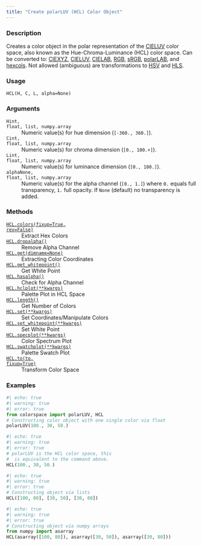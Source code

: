 ```yaml
---
title: "Create polarLUV (HCL) Color Object"
---
```


### Description

Creates a color object in the polar representation of the [CIELUV](colorspace.colorlib.CIELUV.qmd)
color space, also known as the Hue-Chroma-Luminance (HCL) color space.
Can be converted to: [CIEXYZ](colorspace.colorlib.CIEXYZ.qmd), [CIELUV](colorspace.colorlib.CIELUV.qmd),
[CIELAB](colorspace.colorlib.CIELAB.qmd), [RGB](colorspace.colorlib.RGB.qmd), [sRGB](colorspace.colorlib.sRGB.qmd),
[polarLAB](colorspace.colorlib.polarLAB.qmd), and [hexcols](colorspace.colorlib.hexcols.qmd).
Not allowed (ambiguous) are transformations to [HSV](colorspace.colorlib.HSV.qmd) and [HLS](colorspace.colorlib.HLS.qmd).

### Usage

<pre><code class='language-python'>HCL(H, C, L, alpha=None)</code></pre>

### Arguments

<dl class="pyp-list param-list">
  <dt style = "white-space: nowrap; font-family: monospace; vertical-align: top">
   <code id="colorspace.colorlib.HCL:H">H</code><code class="argument-class">int, float, list, numpy.array</code>
  </dt>
 <dd>Numeric value(s) for hue dimension (`[-360., 360.]`).</dd>
  <dt style = "white-space: nowrap; font-family: monospace; vertical-align: top">
   <code id="colorspace.colorlib.HCL:C">C</code><code class="argument-class">int, float, list, numpy.array</code>
  </dt>
 <dd>Numeric value(s) for chroma dimension (`[0., 100.+]`).</dd>
  <dt style = "white-space: nowrap; font-family: monospace; vertical-align: top">
   <code id="colorspace.colorlib.HCL:L">L</code><code class="argument-class">int, float, list, numpy.array</code>
  </dt>
 <dd>Numeric value(s) for luminance dimension (`[0., 100.]`).</dd>
  <dt style = "white-space: nowrap; font-family: monospace; vertical-align: top">
   <code id="colorspace.colorlib.HCL:alpha">alpha</code><code class="argument-class">None, float, list, numpy.array</code>
  </dt>
 <dd>Numeric value(s) for the alpha
channel (`[0., 1.]`) where `0.` equals full transparency, `1.` full
opacity. If `None` (default) no transparency is added.</dd>
</dl>

### Methods

<dl class="pyp-list method-list">
    <dt style = "white-space: nowrap; font-family: monospace; vertical-align: top">
       <code>[HCL.colors(fixup=True, rev=False)](colorspace.colorlib.HCL.colors.qmd)</code>
    </dt>
    <dd>Extract Hex Colors</dd>
    <dt style = "white-space: nowrap; font-family: monospace; vertical-align: top">
       <code>[HCL.dropalpha()](colorspace.colorlib.HCL.dropalpha.qmd)</code>
    </dt>
    <dd>Remove Alpha Channel</dd>
    <dt style = "white-space: nowrap; font-family: monospace; vertical-align: top">
       <code>[HCL.get(dimname=None)](colorspace.colorlib.HCL.get.qmd)</code>
    </dt>
    <dd>Extracting Color Coordinates</dd>
    <dt style = "white-space: nowrap; font-family: monospace; vertical-align: top">
       <code>[HCL.get_whitepoint()](colorspace.colorlib.HCL.get_whitepoint.qmd)</code>
    </dt>
    <dd>Get White Point</dd>
    <dt style = "white-space: nowrap; font-family: monospace; vertical-align: top">
       <code>[HCL.hasalpha()](colorspace.colorlib.HCL.hasalpha.qmd)</code>
    </dt>
    <dd>Check for Alpha Channel</dd>
    <dt style = "white-space: nowrap; font-family: monospace; vertical-align: top">
       <code>[HCL.hclplot(**kwargs)](colorspace.colorlib.HCL.hclplot.qmd)</code>
    </dt>
    <dd>Palette Plot in HCL Space</dd>
    <dt style = "white-space: nowrap; font-family: monospace; vertical-align: top">
       <code>[HCL.length()](colorspace.colorlib.HCL.length.qmd)</code>
    </dt>
    <dd>Get Number of Colors</dd>
    <dt style = "white-space: nowrap; font-family: monospace; vertical-align: top">
       <code>[HCL.set(**kwargs)](colorspace.colorlib.HCL.set.qmd)</code>
    </dt>
    <dd>Set Coordinates/Manipulate Colors</dd>
    <dt style = "white-space: nowrap; font-family: monospace; vertical-align: top">
       <code>[HCL.set_whitepoint(**kwargs)](colorspace.colorlib.HCL.set_whitepoint.qmd)</code>
    </dt>
    <dd>Set White Point</dd>
    <dt style = "white-space: nowrap; font-family: monospace; vertical-align: top">
       <code>[HCL.specplot(**kwargs)](colorspace.colorlib.HCL.specplot.qmd)</code>
    </dt>
    <dd>Color Spectrum Plot</dd>
    <dt style = "white-space: nowrap; font-family: monospace; vertical-align: top">
       <code>[HCL.swatchplot(**kwargs)](colorspace.colorlib.HCL.swatchplot.qmd)</code>
    </dt>
    <dd>Palette Swatch Plot</dd>
    <dt style = "white-space: nowrap; font-family: monospace; vertical-align: top">
       <code>[HCL.to(to, fixup=True)](colorspace.colorlib.HCL.to.qmd)</code>
    </dt>
    <dd>Transform Color Space</dd>
</dl>


### Examples

```python
#| echo: true
#| warning: true
#| error: true
from colorspace import polarLUV, HCL
# Constructing color object with one single color via float
polarLUV(100., 30, 50.)
```

```python
#| echo: true
#| warning: true
#| error: true
# polarLUV is the HCL color space, this
#  is equivalent to the command above.
HCL(100., 30, 50.)
```

```python
#| echo: true
#| warning: true
#| error: true
# Constructing object via lists
HCL([100, 80], [30, 50], [30, 80])
```

```python
#| echo: true
#| warning: true
#| error: true
# Constructing object via numpy arrays
from numpy import asarray
HCL(asarray([100, 80]), asarray([30, 50]), asarray([30, 80]))
```



